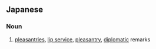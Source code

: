 ==Japanese==
{{ja-kanjitab|しゃ|こう|じ|れい|yomi=on}}

===Noun===
{{ja-noun|しゃこうじれい}}
# [[pleasantries]], [[lip service]], [[pleasantry]], [[diplomatic]] remarks